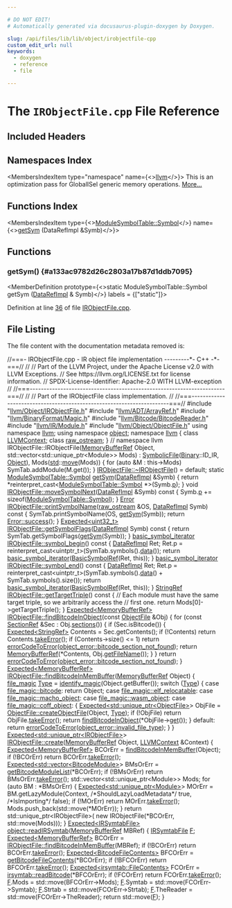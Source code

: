 ```yaml
---

# DO NOT EDIT!
# Automatically generated via docusaurus-plugin-doxygen by Doxygen.

slug: /api/files/lib/lib/object/irobjectfile-cpp
custom_edit_url: null
keywords:
  - doxygen
  - reference
  - file

---
```





# The `IRObjectFile.cpp` File Reference

<DoxygenPage pluginConfig={pluginConfig}>



## Included Headers

<IncludesList>
<IncludesListItem
  filePath="llvm/Object/IRObjectFile.h"
  permalink="/docs/api/files/include/include/llvm/include/llvm/object/irobjectfile-h"
  isLocal="true" />
<IncludesListItem
  filePath="llvm/ADT/ArrayRef.h"
  permalink="/docs/api/files/include/include/llvm/include/llvm/adt/arrayref-h"
  isLocal="true" />
<IncludesListItem
  filePath="llvm/BinaryFormat/Magic.h"
  permalink="/docs/api/files/include/include/llvm/include/llvm/binaryformat/magic-h"
  isLocal="true" />
<IncludesListItem
  filePath="llvm/Bitcode/BitcodeReader.h"
  permalink="/docs/api/files/include/include/llvm/include/llvm/bitcode/bitcodereader-h"
  isLocal="true" />
<IncludesListItem
  filePath="llvm/IR/Module.h"
  permalink="/docs/api/files/include/include/llvm/include/llvm/ir/module-h"
  isLocal="true" />
<IncludesListItem
  filePath="llvm/Object/ObjectFile.h"
  permalink="/docs/api/files/include/include/llvm/include/llvm/object/objectfile-h"
  isLocal="true" />
</IncludesList>

## Namespaces Index

<MembersIndex>

<MembersIndexItem
  type="namespace"
  name={<><a href="/docs/api/namespaces/llvm">llvm</a></>}>
This is an optimization pass for GlobalISel generic memory operations. <a href="/docs/api/namespaces/llvm/#details">More...</a>
</MembersIndexItem>

</MembersIndex>

## Functions Index

<MembersIndex>

<MembersIndexItem
  type={<><a href="/docs/api/classes/llvm/modulesymboltable/#a8ee10b9e113136c4ba54121bc66751c5">ModuleSymbolTable::Symbol</a></>}
  name={<><a href="#a133ac9782d26c2803a17b87d1ddb7095">getSym</a> (DataRefImpl &amp;Symb)</>}>
</MembersIndexItem>

</MembersIndex>


<SectionDefinition>

## Functions

### getSym() {#a133ac9782d26c2803a17b87d1ddb7095}

<MemberDefinition
  prototype={<>static ModuleSymbolTable::Symbol getSym (<a href="/docs/api/unions/llvm/object/datarefimpl">DataRefImpl</a> &amp; Symb)</>}
  labels = {["static"]}>

Definition at line <a href="#l00036">36</a> of file <a href="/docs/api/files/lib/lib/object/irobjectfile-cpp">IRObjectFile.cpp</a>.
</MemberDefinition>

</SectionDefinition>

## File Listing

The file content with the documentation metadata removed is:

<ProgramListing>

<Link id="l00001" /><CodeLine lineNumber="1"><span class="doxyHighlightComment">//===- IRObjectFile.cpp - IR object file implementation ---------&#42;- C++ -&#42;-===//</span></CodeLine>
<Link id="l00002" /><CodeLine lineNumber="2"><span class="doxyHighlightComment">//</span></CodeLine>
<Link id="l00003" /><CodeLine lineNumber="3"><span class="doxyHighlightComment">// Part of the LLVM Project, under the Apache License v2.0 with LLVM Exceptions.</span></CodeLine>
<Link id="l00004" /><CodeLine lineNumber="4"><span class="doxyHighlightComment">// See https://llvm.org/LICENSE.txt for license information.</span></CodeLine>
<Link id="l00005" /><CodeLine lineNumber="5"><span class="doxyHighlightComment">// SPDX-License-Identifier: Apache-2.0 WITH LLVM-exception</span></CodeLine>
<Link id="l00006" /><CodeLine lineNumber="6"><span class="doxyHighlightComment">//</span></CodeLine>
<Link id="l00007" /><CodeLine lineNumber="7"><span class="doxyHighlightComment">//===----------------------------------------------------------------------===//</span></CodeLine>
<Link id="l00008" /><CodeLine lineNumber="8"><span class="doxyHighlightComment">//</span></CodeLine>
<Link id="l00009" /><CodeLine lineNumber="9"><span class="doxyHighlightComment">// Part of the IRObjectFile class implementation.</span></CodeLine>
<Link id="l00010" /><CodeLine lineNumber="10"><span class="doxyHighlightComment">//</span></CodeLine>
<Link id="l00011" /><CodeLine lineNumber="11"><span class="doxyHighlightComment">//===----------------------------------------------------------------------===//</span></CodeLine>
<Link id="l00012" /><CodeLine lineNumber="12"></CodeLine>
<Link id="l00013" /><CodeLine lineNumber="13"><span class="doxyHighlightPreprocessor">#include &quot;<a href="/docs/api/files/include/include/llvm/include/llvm/object/irobjectfile-h">llvm/Object/IRObjectFile.h</a>&quot;</span></CodeLine>
<Link id="l00014" /><CodeLine lineNumber="14"><span class="doxyHighlightPreprocessor">#include &quot;<a href="/docs/api/files/include/include/llvm/include/llvm/adt/arrayref-h">llvm/ADT/ArrayRef.h</a>&quot;</span></CodeLine>
<Link id="l00015" /><CodeLine lineNumber="15"><span class="doxyHighlightPreprocessor">#include &quot;<a href="/docs/api/files/include/include/llvm/include/llvm/binaryformat/magic-h">llvm/BinaryFormat/Magic.h</a>&quot;</span></CodeLine>
<Link id="l00016" /><CodeLine lineNumber="16"><span class="doxyHighlightPreprocessor">#include &quot;<a href="/docs/api/files/include/include/llvm/include/llvm/bitcode/bitcodereader-h">llvm/Bitcode/BitcodeReader.h</a>&quot;</span></CodeLine>
<Link id="l00017" /><CodeLine lineNumber="17"><span class="doxyHighlightPreprocessor">#include &quot;<a href="/docs/api/files/include/include/llvm/include/llvm/ir/module-h">llvm/IR/Module.h</a>&quot;</span></CodeLine>
<Link id="l00018" /><CodeLine lineNumber="18"><span class="doxyHighlightPreprocessor">#include &quot;<a href="/docs/api/files/include/include/llvm/include/llvm/object/objectfile-h">llvm/Object/ObjectFile.h</a>&quot;</span></CodeLine>
<Link id="l00019" /><CodeLine lineNumber="19"><span class="doxyHighlightKeyword">using namespace </span><span class="doxyHighlight"><a href="/docs/api/namespaces/llvm">llvm</a>;</span></CodeLine>
<Link id="l00020" /><CodeLine lineNumber="20"><span class="doxyHighlightKeyword">using namespace </span><span class="doxyHighlight"><a href="/docs/api/namespaces/llvm/object">object</a>;</span></CodeLine>
<Link id="l00021" /><CodeLine lineNumber="21"></CodeLine>
<Link id="l00022" /><CodeLine lineNumber="22"><span class="doxyHighlightKeyword">namespace </span><span class="doxyHighlight"><a href="/docs/api/namespaces/llvm">llvm</a> &#123;</span></CodeLine>
<Link id="l00023" /><CodeLine lineNumber="23"><span class="doxyHighlightKeyword">class </span><span class="doxyHighlight"><a href="/docs/api/classes/llvm/llvmcontext">LLVMContext</a>;</span></CodeLine>
<Link id="l00024" /><CodeLine lineNumber="24"><span class="doxyHighlightKeyword">class </span><span class="doxyHighlight"><a href="/docs/api/classes/llvm/raw-ostream">raw&#95;ostream</a>;</span></CodeLine>
<Link id="l00025" /><CodeLine lineNumber="25"><span class="doxyHighlight">&#125; </span><span class="doxyHighlightComment">// namespace llvm</span></CodeLine>
<Link id="l00026" /><CodeLine lineNumber="26"></CodeLine>
<Link id="l00027" /><CodeLine lineNumber="27"><span class="doxyHighlight">IRObjectFile::IRObjectFile(<a href="/docs/api/classes/llvm/memorybufferref">MemoryBufferRef</a> Object,</span></CodeLine>
<Link id="l00028" /><CodeLine lineNumber="28"><span class="doxyHighlight">                           std::vector&lt;std::unique&#95;ptr&lt;Module&gt;&gt; Mods)</span></CodeLine>
<Link id="l00029" /><CodeLine lineNumber="29"><span class="doxyHighlight">    : <a href="/docs/api/classes/llvm/object/symbolicfile">SymbolicFile</a>(<a href="/docs/api/classes/llvm/object/binary">Binary</a>::ID&#95;IR, <a href="/docs/api/namespaces/llvm/ifs/#adfe04e1a9cc096fb571e8372debaa67ea497031794414a552435f90151ac3b54b">Object</a>), Mods(<a href="/docs/api/namespaces/std">std</a>::<a href="/docs/api/namespaces/llvm/#abfc9c7ecf70f66901e439f7c04ef3dbb">move</a>(Mods)) &#123;</span></CodeLine>
<Link id="l00030" /><CodeLine lineNumber="30"><span class="doxyHighlight">  </span><span class="doxyHighlightKeywordFlow">for</span><span class="doxyHighlight"> (</span><span class="doxyHighlightKeyword">auto</span><span class="doxyHighlight"> &amp;M : this-&gt;Mods)</span></CodeLine>
<Link id="l00031" /><CodeLine lineNumber="31"><span class="doxyHighlight">    SymTab.addModule(M.get());</span></CodeLine>
<Link id="l00032" /><CodeLine lineNumber="32"><span class="doxyHighlight">&#125;</span></CodeLine>
<Link id="l00033" /><CodeLine lineNumber="33"></CodeLine>
<Link id="l00034" /><CodeLine lineNumber="34"><span class="doxyHighlight"><a href="/docs/api/classes/llvm/object/irobjectfile/#ad047da8377319bb842a7f8c599cf3500">IRObjectFile::~IRObjectFile</a>() = </span><span class="doxyHighlightKeywordFlow">default</span><span class="doxyHighlight">;</span></CodeLine>
<Link id="l00035" /><CodeLine lineNumber="35"></CodeLine>
<Link id="l00036" /><CodeLine lineNumber="36" lineLink="#a133ac9782d26c2803a17b87d1ddb7095"><span class="doxyHighlightKeyword">static</span><span class="doxyHighlight"> <a href="/docs/api/classes/llvm/modulesymboltable/#a8ee10b9e113136c4ba54121bc66751c5">ModuleSymbolTable::Symbol</a> <a href="#a133ac9782d26c2803a17b87d1ddb7095">getSym</a>(<a href="/docs/api/unions/llvm/object/datarefimpl">DataRefImpl</a> &amp;Symb) &#123;</span></CodeLine>
<Link id="l00037" /><CodeLine lineNumber="37"><span class="doxyHighlight">  </span><span class="doxyHighlightKeywordFlow">return</span><span class="doxyHighlight"> &#42;</span><span class="doxyHighlightKeyword">reinterpret&#95;cast&lt;</span><span class="doxyHighlight"><a href="/docs/api/classes/llvm/modulesymboltable/#a8ee10b9e113136c4ba54121bc66751c5">ModuleSymbolTable::Symbol</a> &#42;</span><span class="doxyHighlightKeyword">&gt;</span><span class="doxyHighlight">(Symb.<a href="/docs/api/unions/llvm/object/datarefimpl/#a2d14abe832a3bf0cc963944bcd13d1cd">p</a>);</span></CodeLine>
<Link id="l00038" /><CodeLine lineNumber="38"><span class="doxyHighlight">&#125;</span></CodeLine>
<Link id="l00039" /><CodeLine lineNumber="39"></CodeLine>
<Link id="l00040" /><CodeLine lineNumber="40" lineLink="/docs/api/classes/llvm/object/irobjectfile/#a9fc5bfd0e7eff579588296220dcdf230"><span class="doxyHighlightKeywordType">void</span><span class="doxyHighlight"> <a href="/docs/api/classes/llvm/object/irobjectfile/#a9fc5bfd0e7eff579588296220dcdf230">IRObjectFile::moveSymbolNext</a>(<a href="/docs/api/unions/llvm/object/datarefimpl">DataRefImpl</a> &amp;Symb)</span><span class="doxyHighlightKeyword"> const </span><span class="doxyHighlight">&#123;</span></CodeLine>
<Link id="l00041" /><CodeLine lineNumber="41"><span class="doxyHighlight">  Symb.<a href="/docs/api/unions/llvm/object/datarefimpl/#a2d14abe832a3bf0cc963944bcd13d1cd">p</a> += </span><span class="doxyHighlightKeyword">sizeof</span><span class="doxyHighlight">(<a href="/docs/api/classes/llvm/modulesymboltable/#a8ee10b9e113136c4ba54121bc66751c5">ModuleSymbolTable::Symbol</a>);</span></CodeLine>
<Link id="l00042" /><CodeLine lineNumber="42"><span class="doxyHighlight">&#125;</span></CodeLine>
<Link id="l00043" /><CodeLine lineNumber="43"></CodeLine>
<Link id="l00044" /><CodeLine lineNumber="44" lineLink="/docs/api/classes/llvm/object/irobjectfile/#a2584de961c69042c7afb892ad5f76b1a"><span class="doxyHighlight"><a href="/docs/api/classes/llvm/error">Error</a> <a href="/docs/api/classes/llvm/object/irobjectfile/#a2584de961c69042c7afb892ad5f76b1a">IRObjectFile::printSymbolName</a>(<a href="/docs/api/classes/llvm/raw-ostream">raw&#95;ostream</a> &amp;OS, <a href="/docs/api/unions/llvm/object/datarefimpl">DataRefImpl</a> Symb)</span><span class="doxyHighlightKeyword"> const </span><span class="doxyHighlight">&#123;</span></CodeLine>
<Link id="l00045" /><CodeLine lineNumber="45"><span class="doxyHighlight">  SymTab.printSymbolName(OS, <a href="#a133ac9782d26c2803a17b87d1ddb7095">getSym</a>(Symb));</span></CodeLine>
<Link id="l00046" /><CodeLine lineNumber="46"><span class="doxyHighlight">  </span><span class="doxyHighlightKeywordFlow">return</span><span class="doxyHighlight"> <a href="/docs/api/classes/llvm/error/#a4dfd0813c3d0e0a30439b5a3e9196b59">Error::success</a>();</span></CodeLine>
<Link id="l00047" /><CodeLine lineNumber="47"><span class="doxyHighlight">&#125;</span></CodeLine>
<Link id="l00048" /><CodeLine lineNumber="48"></CodeLine>
<Link id="l00049" /><CodeLine lineNumber="49" lineLink="/docs/api/classes/llvm/object/irobjectfile/#a137560af83faf7a336b0684c627227a1"><span class="doxyHighlight"><a href="/docs/api/classes/llvm/expected">Expected&lt;uint32&#95;t&gt;</a> <a href="/docs/api/classes/llvm/object/irobjectfile/#a137560af83faf7a336b0684c627227a1">IRObjectFile::getSymbolFlags</a>(<a href="/docs/api/unions/llvm/object/datarefimpl">DataRefImpl</a> Symb)</span><span class="doxyHighlightKeyword"> const </span><span class="doxyHighlight">&#123;</span></CodeLine>
<Link id="l00050" /><CodeLine lineNumber="50"><span class="doxyHighlight">  </span><span class="doxyHighlightKeywordFlow">return</span><span class="doxyHighlight"> SymTab.getSymbolFlags(<a href="#a133ac9782d26c2803a17b87d1ddb7095">getSym</a>(Symb));</span></CodeLine>
<Link id="l00051" /><CodeLine lineNumber="51"><span class="doxyHighlight">&#125;</span></CodeLine>
<Link id="l00052" /><CodeLine lineNumber="52"></CodeLine>
<Link id="l00053" /><CodeLine lineNumber="53" lineLink="/docs/api/classes/llvm/object/irobjectfile/#a6ea6749cdcd6c8b985d67441ab66180c"><span class="doxyHighlight"><a href="/docs/api/namespaces/llvm/object/#a5bf1bfacdebc64c1f70e3b2861ba76eb">basic&#95;symbol&#95;iterator</a> <a href="/docs/api/classes/llvm/object/irobjectfile/#a6ea6749cdcd6c8b985d67441ab66180c">IRObjectFile::symbol&#95;begin</a>()</span><span class="doxyHighlightKeyword"> const </span><span class="doxyHighlight">&#123;</span></CodeLine>
<Link id="l00054" /><CodeLine lineNumber="54"><span class="doxyHighlight">  <a href="/docs/api/unions/llvm/object/datarefimpl">DataRefImpl</a> Ret;</span></CodeLine>
<Link id="l00055" /><CodeLine lineNumber="55"><span class="doxyHighlight">  Ret.p = </span><span class="doxyHighlightKeyword">reinterpret&#95;cast&lt;</span><span class="doxyHighlight">uintptr&#95;t</span><span class="doxyHighlightKeyword">&gt;</span><span class="doxyHighlight">(SymTab.symbols().<a href="/docs/api/files/lib/lib/codegen/staticdatasplitter-cpp/#ad2fefd8832b4b1ea3dbb1f621063bbff">data</a>());</span></CodeLine>
<Link id="l00056" /><CodeLine lineNumber="56"><span class="doxyHighlight">  </span><span class="doxyHighlightKeywordFlow">return</span><span class="doxyHighlight"> <a href="/docs/api/namespaces/llvm/object/#a5bf1bfacdebc64c1f70e3b2861ba76eb">basic&#95;symbol&#95;iterator</a>(<a href="/docs/api/classes/llvm/object/basicsymbolref">BasicSymbolRef</a>(Ret, </span><span class="doxyHighlightKeyword">this</span><span class="doxyHighlight">));</span></CodeLine>
<Link id="l00057" /><CodeLine lineNumber="57"><span class="doxyHighlight">&#125;</span></CodeLine>
<Link id="l00058" /><CodeLine lineNumber="58"></CodeLine>
<Link id="l00059" /><CodeLine lineNumber="59" lineLink="/docs/api/classes/llvm/object/irobjectfile/#a90838b84033f2f9576def8909bac94b7"><span class="doxyHighlight"><a href="/docs/api/namespaces/llvm/object/#a5bf1bfacdebc64c1f70e3b2861ba76eb">basic&#95;symbol&#95;iterator</a> <a href="/docs/api/classes/llvm/object/irobjectfile/#a90838b84033f2f9576def8909bac94b7">IRObjectFile::symbol&#95;end</a>()</span><span class="doxyHighlightKeyword"> const </span><span class="doxyHighlight">&#123;</span></CodeLine>
<Link id="l00060" /><CodeLine lineNumber="60"><span class="doxyHighlight">  <a href="/docs/api/unions/llvm/object/datarefimpl">DataRefImpl</a> Ret;</span></CodeLine>
<Link id="l00061" /><CodeLine lineNumber="61"><span class="doxyHighlight">  Ret.p = </span><span class="doxyHighlightKeyword">reinterpret&#95;cast&lt;</span><span class="doxyHighlight">uintptr&#95;t</span><span class="doxyHighlightKeyword">&gt;</span><span class="doxyHighlight">(SymTab.symbols().<a href="/docs/api/files/lib/lib/codegen/staticdatasplitter-cpp/#ad2fefd8832b4b1ea3dbb1f621063bbff">data</a>() +</span></CodeLine>
<Link id="l00062" /><CodeLine lineNumber="62"><span class="doxyHighlight">                                      SymTab.symbols().size());</span></CodeLine>
<Link id="l00063" /><CodeLine lineNumber="63"><span class="doxyHighlight">  </span><span class="doxyHighlightKeywordFlow">return</span><span class="doxyHighlight"> <a href="/docs/api/namespaces/llvm/object/#a5bf1bfacdebc64c1f70e3b2861ba76eb">basic&#95;symbol&#95;iterator</a>(<a href="/docs/api/classes/llvm/object/basicsymbolref">BasicSymbolRef</a>(Ret, </span><span class="doxyHighlightKeyword">this</span><span class="doxyHighlight">));</span></CodeLine>
<Link id="l00064" /><CodeLine lineNumber="64"><span class="doxyHighlight">&#125;</span></CodeLine>
<Link id="l00065" /><CodeLine lineNumber="65"></CodeLine>
<Link id="l00066" /><CodeLine lineNumber="66" lineLink="/docs/api/classes/llvm/object/irobjectfile/#a318fb3fff5cdd380b99d7dde9d1e8513"><span class="doxyHighlight"><a href="/docs/api/classes/llvm/stringref">StringRef</a> <a href="/docs/api/classes/llvm/object/irobjectfile/#a318fb3fff5cdd380b99d7dde9d1e8513">IRObjectFile::getTargetTriple</a>()</span><span class="doxyHighlightKeyword"> const </span><span class="doxyHighlight">&#123;</span></CodeLine>
<Link id="l00067" /><CodeLine lineNumber="67"><span class="doxyHighlight">  </span><span class="doxyHighlightComment">// Each module must have the same target triple, so we arbitrarily access the</span></CodeLine>
<Link id="l00068" /><CodeLine lineNumber="68"><span class="doxyHighlight">  </span><span class="doxyHighlightComment">// first one.</span></CodeLine>
<Link id="l00069" /><CodeLine lineNumber="69"><span class="doxyHighlight">  </span><span class="doxyHighlightKeywordFlow">return</span><span class="doxyHighlight"> Mods&#91;0&#93;-&gt;getTargetTriple();</span></CodeLine>
<Link id="l00070" /><CodeLine lineNumber="70"><span class="doxyHighlight">&#125;</span></CodeLine>
<Link id="l00071" /><CodeLine lineNumber="71"></CodeLine>
<Link id="l00072" /><CodeLine lineNumber="72"><span class="doxyHighlight"><a href="/docs/api/classes/llvm/expected">Expected&lt;MemoryBufferRef&gt;</a></span></CodeLine>
<Link id="l00073" /><CodeLine lineNumber="73" lineLink="/docs/api/classes/llvm/object/irobjectfile/#a803ed79cb2444088841a8c8618b21ab8"><span class="doxyHighlight"><a href="/docs/api/classes/llvm/object/irobjectfile/#a803ed79cb2444088841a8c8618b21ab8">IRObjectFile::findBitcodeInObject</a>(</span><span class="doxyHighlightKeyword">const</span><span class="doxyHighlight"> <a href="/docs/api/classes/llvm/object/objectfile">ObjectFile</a> &amp;Obj) &#123;</span></CodeLine>
<Link id="l00074" /><CodeLine lineNumber="74"><span class="doxyHighlight">  </span><span class="doxyHighlightKeywordFlow">for</span><span class="doxyHighlight"> (</span><span class="doxyHighlightKeyword">const</span><span class="doxyHighlight"> <a href="/docs/api/classes/llvm/object/sectionref">SectionRef</a> &amp;Sec : Obj.<a href="/docs/api/classes/llvm/object/objectfile/#a7f73649118e365a230be4870d824e7cf">sections</a>()) &#123;</span></CodeLine>
<Link id="l00075" /><CodeLine lineNumber="75"><span class="doxyHighlight">    </span><span class="doxyHighlightKeywordFlow">if</span><span class="doxyHighlight"> (Sec.isBitcode()) &#123;</span></CodeLine>
<Link id="l00076" /><CodeLine lineNumber="76"><span class="doxyHighlight">      <a href="/docs/api/classes/llvm/expected">Expected&lt;StringRef&gt;</a> Contents = Sec.getContents();</span></CodeLine>
<Link id="l00077" /><CodeLine lineNumber="77"><span class="doxyHighlight">      </span><span class="doxyHighlightKeywordFlow">if</span><span class="doxyHighlight"> (!Contents)</span></CodeLine>
<Link id="l00078" /><CodeLine lineNumber="78"><span class="doxyHighlight">        </span><span class="doxyHighlightKeywordFlow">return</span><span class="doxyHighlight"> Contents.<a href="/docs/api/classes/llvm/expected/#a94789df4ebd03dc008e8adebaa66ac1f">takeError</a>();</span></CodeLine>
<Link id="l00079" /><CodeLine lineNumber="79"><span class="doxyHighlight">      </span><span class="doxyHighlightKeywordFlow">if</span><span class="doxyHighlight"> (Contents-&gt;size() &lt;= 1)</span></CodeLine>
<Link id="l00080" /><CodeLine lineNumber="80"><span class="doxyHighlight">        </span><span class="doxyHighlightKeywordFlow">return</span><span class="doxyHighlight"> <a href="/docs/api/namespaces/llvm/#ad10875fd499e8e285aaeef615e9b11aa">errorCodeToError</a>(<a href="/docs/api/namespaces/llvm/object/#a6f5880f200b9731436d9ea163568ee20acf4e23aab5a1a4938f1a2cd521acf882">object&#95;error::bitcode&#95;section&#95;not&#95;found</a>);</span></CodeLine>
<Link id="l00081" /><CodeLine lineNumber="81"><span class="doxyHighlight">      </span><span class="doxyHighlightKeywordFlow">return</span><span class="doxyHighlight"> <a href="/docs/api/classes/llvm/memorybufferref">MemoryBufferRef</a>(&#42;Contents, Obj.<a href="/docs/api/classes/llvm/object/binary/#acecdb20a61e1b407af83d42e1ad9a3f3">getFileName</a>());</span></CodeLine>
<Link id="l00082" /><CodeLine lineNumber="82"><span class="doxyHighlight">    &#125;</span></CodeLine>
<Link id="l00083" /><CodeLine lineNumber="83"><span class="doxyHighlight">  &#125;</span></CodeLine>
<Link id="l00084" /><CodeLine lineNumber="84"></CodeLine>
<Link id="l00085" /><CodeLine lineNumber="85"><span class="doxyHighlight">  </span><span class="doxyHighlightKeywordFlow">return</span><span class="doxyHighlight"> <a href="/docs/api/namespaces/llvm/#ad10875fd499e8e285aaeef615e9b11aa">errorCodeToError</a>(<a href="/docs/api/namespaces/llvm/object/#a6f5880f200b9731436d9ea163568ee20acf4e23aab5a1a4938f1a2cd521acf882">object&#95;error::bitcode&#95;section&#95;not&#95;found</a>);</span></CodeLine>
<Link id="l00086" /><CodeLine lineNumber="86"><span class="doxyHighlight">&#125;</span></CodeLine>
<Link id="l00087" /><CodeLine lineNumber="87"></CodeLine>
<Link id="l00088" /><CodeLine lineNumber="88"><span class="doxyHighlight"><a href="/docs/api/classes/llvm/expected">Expected&lt;MemoryBufferRef&gt;</a></span></CodeLine>
<Link id="l00089" /><CodeLine lineNumber="89" lineLink="/docs/api/classes/llvm/object/irobjectfile/#aeaceb8997142b34e42f329adfba36658"><span class="doxyHighlight"><a href="/docs/api/classes/llvm/object/irobjectfile/#aeaceb8997142b34e42f329adfba36658">IRObjectFile::findBitcodeInMemBuffer</a>(<a href="/docs/api/classes/llvm/memorybufferref">MemoryBufferRef</a> Object) &#123;</span></CodeLine>
<Link id="l00090" /><CodeLine lineNumber="90"><span class="doxyHighlight">  <a href="/docs/api/structs/llvm/file-magic">file&#95;magic</a> <a href="/docs/api/classes/llvm/type">Type</a> = <a href="/docs/api/namespaces/llvm/#a00941e59a16ad6eb14e905557a612501">identify&#95;magic</a>(Object.getBuffer());</span></CodeLine>
<Link id="l00091" /><CodeLine lineNumber="91"><span class="doxyHighlight">  </span><span class="doxyHighlightKeywordFlow">switch</span><span class="doxyHighlight"> (<a href="/docs/api/classes/llvm/type">Type</a>) &#123;</span></CodeLine>
<Link id="l00092" /><CodeLine lineNumber="92"><span class="doxyHighlight">  </span><span class="doxyHighlightKeywordFlow">case</span><span class="doxyHighlight"> <a href="/docs/api/structs/llvm/file-magic/#a39d74d9fa08229878443101289698b3aa9b217cf59bac16d57cf52c3e76f3ce50">file&#95;magic::bitcode</a>:</span></CodeLine>
<Link id="l00093" /><CodeLine lineNumber="93"><span class="doxyHighlight">    </span><span class="doxyHighlightKeywordFlow">return</span><span class="doxyHighlight"> Object;</span></CodeLine>
<Link id="l00094" /><CodeLine lineNumber="94"><span class="doxyHighlight">  </span><span class="doxyHighlightKeywordFlow">case</span><span class="doxyHighlight"> <a href="/docs/api/structs/llvm/file-magic/#a39d74d9fa08229878443101289698b3aa1b167178973059ff5b3a4b2bf2377450">file&#95;magic::elf&#95;relocatable</a>:</span></CodeLine>
<Link id="l00095" /><CodeLine lineNumber="95"><span class="doxyHighlight">  </span><span class="doxyHighlightKeywordFlow">case</span><span class="doxyHighlight"> <a href="/docs/api/structs/llvm/file-magic/#a39d74d9fa08229878443101289698b3aac557d5088dac1a5cca0c2c7e78174632">file&#95;magic::macho&#95;object</a>:</span></CodeLine>
<Link id="l00096" /><CodeLine lineNumber="96"><span class="doxyHighlight">  </span><span class="doxyHighlightKeywordFlow">case</span><span class="doxyHighlight"> <a href="/docs/api/structs/llvm/file-magic/#a39d74d9fa08229878443101289698b3aaa0dedd1117ef34a81cb4b8751c3c1e4f">file&#95;magic::wasm&#95;object</a>:</span></CodeLine>
<Link id="l00097" /><CodeLine lineNumber="97"><span class="doxyHighlight">  </span><span class="doxyHighlightKeywordFlow">case</span><span class="doxyHighlight"> <a href="/docs/api/structs/llvm/file-magic/#a39d74d9fa08229878443101289698b3aac575f4e16f05741d7656211f860dfcc3">file&#95;magic::coff&#95;object</a>: &#123;</span></CodeLine>
<Link id="l00098" /><CodeLine lineNumber="98"><span class="doxyHighlight">    <a href="/docs/api/classes/llvm/expected">Expected&lt;std::unique&#95;ptr&lt;ObjectFile&gt;</a>&gt; ObjFile =</span></CodeLine>
<Link id="l00099" /><CodeLine lineNumber="99"><span class="doxyHighlight">        <a href="/docs/api/classes/llvm/object/objectfile/#a926af6aca697fdbacb3e3ea1000f0ec4">ObjectFile::createObjectFile</a>(Object, <a href="/docs/api/classes/llvm/type">Type</a>);</span></CodeLine>
<Link id="l00100" /><CodeLine lineNumber="100"><span class="doxyHighlight">    </span><span class="doxyHighlightKeywordFlow">if</span><span class="doxyHighlight"> (!ObjFile)</span></CodeLine>
<Link id="l00101" /><CodeLine lineNumber="101"><span class="doxyHighlight">      </span><span class="doxyHighlightKeywordFlow">return</span><span class="doxyHighlight"> ObjFile.<a href="/docs/api/classes/llvm/expected/#a94789df4ebd03dc008e8adebaa66ac1f">takeError</a>();</span></CodeLine>
<Link id="l00102" /><CodeLine lineNumber="102"><span class="doxyHighlight">    </span><span class="doxyHighlightKeywordFlow">return</span><span class="doxyHighlight"> <a href="/docs/api/classes/llvm/object/irobjectfile/#a803ed79cb2444088841a8c8618b21ab8">findBitcodeInObject</a>(&#42;ObjFile-&gt;<a href="/docs/api/classes/llvm/expected/#ad26ecbb6920f4ea55f5ed4f64e52342d">get</a>());</span></CodeLine>
<Link id="l00103" /><CodeLine lineNumber="103"><span class="doxyHighlight">  &#125;</span></CodeLine>
<Link id="l00104" /><CodeLine lineNumber="104"><span class="doxyHighlight">  </span><span class="doxyHighlightKeywordFlow">default</span><span class="doxyHighlight">:</span></CodeLine>
<Link id="l00105" /><CodeLine lineNumber="105"><span class="doxyHighlight">    </span><span class="doxyHighlightKeywordFlow">return</span><span class="doxyHighlight"> <a href="/docs/api/namespaces/llvm/#ad10875fd499e8e285aaeef615e9b11aa">errorCodeToError</a>(<a href="/docs/api/namespaces/llvm/object/#a6f5880f200b9731436d9ea163568ee20ad5a8a27f4e310ea593b285615faaca35">object&#95;error::invalid&#95;file&#95;type</a>);</span></CodeLine>
<Link id="l00106" /><CodeLine lineNumber="106"><span class="doxyHighlight">  &#125;</span></CodeLine>
<Link id="l00107" /><CodeLine lineNumber="107"><span class="doxyHighlight">&#125;</span></CodeLine>
<Link id="l00108" /><CodeLine lineNumber="108"></CodeLine>
<Link id="l00109" /><CodeLine lineNumber="109"><span class="doxyHighlight"><a href="/docs/api/classes/llvm/expected">Expected&lt;std::unique&#95;ptr&lt;IRObjectFile&gt;</a>&gt;</span></CodeLine>
<Link id="l00110" /><CodeLine lineNumber="110" lineLink="/docs/api/classes/llvm/object/irobjectfile/#afcce1b766f055cfac90081cebb14ad23"><span class="doxyHighlight"><a href="/docs/api/classes/llvm/object/irobjectfile/#afcce1b766f055cfac90081cebb14ad23">IRObjectFile::create</a>(<a href="/docs/api/classes/llvm/memorybufferref">MemoryBufferRef</a> Object, <a href="/docs/api/classes/llvm/llvmcontext">LLVMContext</a> &amp;Context) &#123;</span></CodeLine>
<Link id="l00111" /><CodeLine lineNumber="111"><span class="doxyHighlight">  <a href="/docs/api/classes/llvm/expected">Expected&lt;MemoryBufferRef&gt;</a> BCOrErr = <a href="/docs/api/classes/llvm/object/irobjectfile/#aeaceb8997142b34e42f329adfba36658">findBitcodeInMemBuffer</a>(Object);</span></CodeLine>
<Link id="l00112" /><CodeLine lineNumber="112"><span class="doxyHighlight">  </span><span class="doxyHighlightKeywordFlow">if</span><span class="doxyHighlight"> (!BCOrErr)</span></CodeLine>
<Link id="l00113" /><CodeLine lineNumber="113"><span class="doxyHighlight">    </span><span class="doxyHighlightKeywordFlow">return</span><span class="doxyHighlight"> BCOrErr.<a href="/docs/api/classes/llvm/expected/#a94789df4ebd03dc008e8adebaa66ac1f">takeError</a>();</span></CodeLine>
<Link id="l00114" /><CodeLine lineNumber="114"></CodeLine>
<Link id="l00115" /><CodeLine lineNumber="115"><span class="doxyHighlight">  <a href="/docs/api/classes/llvm/expected">Expected&lt;std::vector&lt;BitcodeModule&gt;</a>&gt; BMsOrErr =</span></CodeLine>
<Link id="l00116" /><CodeLine lineNumber="116"><span class="doxyHighlight">      <a href="/docs/api/namespaces/llvm/#a84ff19acc1b6cba55e1006e5be8e6453">getBitcodeModuleList</a>(&#42;BCOrErr);</span></CodeLine>
<Link id="l00117" /><CodeLine lineNumber="117"><span class="doxyHighlight">  </span><span class="doxyHighlightKeywordFlow">if</span><span class="doxyHighlight"> (!BMsOrErr)</span></CodeLine>
<Link id="l00118" /><CodeLine lineNumber="118"><span class="doxyHighlight">    </span><span class="doxyHighlightKeywordFlow">return</span><span class="doxyHighlight"> BMsOrErr.<a href="/docs/api/classes/llvm/expected/#a94789df4ebd03dc008e8adebaa66ac1f">takeError</a>();</span></CodeLine>
<Link id="l00119" /><CodeLine lineNumber="119"></CodeLine>
<Link id="l00120" /><CodeLine lineNumber="120"><span class="doxyHighlight">  std::vector&lt;std::unique&#95;ptr&lt;Module&gt;&gt; Mods;</span></CodeLine>
<Link id="l00121" /><CodeLine lineNumber="121"><span class="doxyHighlight">  </span><span class="doxyHighlightKeywordFlow">for</span><span class="doxyHighlight"> (</span><span class="doxyHighlightKeyword">auto</span><span class="doxyHighlight"> BM : &#42;BMsOrErr) &#123;</span></CodeLine>
<Link id="l00122" /><CodeLine lineNumber="122"><span class="doxyHighlight">    <a href="/docs/api/classes/llvm/expected">Expected&lt;std::unique&#95;ptr&lt;Module&gt;</a>&gt; MOrErr =</span></CodeLine>
<Link id="l00123" /><CodeLine lineNumber="123"><span class="doxyHighlight">        BM.getLazyModule(Context, </span><span class="doxyHighlightComment">/&#42;ShouldLazyLoadMetadata&#42;/</span><span class="doxyHighlight"> </span><span class="doxyHighlightKeyword">true</span><span class="doxyHighlight">,</span></CodeLine>
<Link id="l00124" /><CodeLine lineNumber="124"><span class="doxyHighlight">                         </span><span class="doxyHighlightComment">/&#42;IsImporting&#42;/</span><span class="doxyHighlight"> </span><span class="doxyHighlightKeyword">false</span><span class="doxyHighlight">);</span></CodeLine>
<Link id="l00125" /><CodeLine lineNumber="125"><span class="doxyHighlight">    </span><span class="doxyHighlightKeywordFlow">if</span><span class="doxyHighlight"> (!MOrErr)</span></CodeLine>
<Link id="l00126" /><CodeLine lineNumber="126"><span class="doxyHighlight">      </span><span class="doxyHighlightKeywordFlow">return</span><span class="doxyHighlight"> MOrErr.<a href="/docs/api/classes/llvm/expected/#a94789df4ebd03dc008e8adebaa66ac1f">takeError</a>();</span></CodeLine>
<Link id="l00127" /><CodeLine lineNumber="127"></CodeLine>
<Link id="l00128" /><CodeLine lineNumber="128"><span class="doxyHighlight">    Mods.push&#95;back(std::move(&#42;MOrErr));</span></CodeLine>
<Link id="l00129" /><CodeLine lineNumber="129"><span class="doxyHighlight">  &#125;</span></CodeLine>
<Link id="l00130" /><CodeLine lineNumber="130"></CodeLine>
<Link id="l00131" /><CodeLine lineNumber="131"><span class="doxyHighlight">  </span><span class="doxyHighlightKeywordFlow">return</span><span class="doxyHighlight"> std::unique&#95;ptr&lt;IRObjectFile&gt;(</span></CodeLine>
<Link id="l00132" /><CodeLine lineNumber="132"><span class="doxyHighlight">      </span><span class="doxyHighlightKeyword">new</span><span class="doxyHighlight"> IRObjectFile(&#42;BCOrErr, std::move(Mods)));</span></CodeLine>
<Link id="l00133" /><CodeLine lineNumber="133"><span class="doxyHighlight">&#125;</span></CodeLine>
<Link id="l00134" /><CodeLine lineNumber="134"></CodeLine>
<Link id="l00135" /><CodeLine lineNumber="135" lineLink="/docs/api/namespaces/llvm/object/#a01155893a99bd03c0b13bb52d2f7083e"><span class="doxyHighlight"><a href="/docs/api/classes/llvm/expected">Expected&lt;IRSymtabFile&gt;</a> <a href="/docs/api/namespaces/llvm/object/#a01155893a99bd03c0b13bb52d2f7083e">object::readIRSymtab</a>(<a href="/docs/api/classes/llvm/memorybufferref">MemoryBufferRef</a> MBRef) &#123;</span></CodeLine>
<Link id="l00136" /><CodeLine lineNumber="136"><span class="doxyHighlight">  <a href="/docs/api/structs/llvm/object/irsymtabfile">IRSymtabFile</a> <a href="/docs/api/files/lib/lib/support/md5-cpp/#a96d73bbd7af15cb1fc38c3f4a3bd82e9">F</a>;</span></CodeLine>
<Link id="l00137" /><CodeLine lineNumber="137"><span class="doxyHighlight">  <a href="/docs/api/classes/llvm/expected">Expected&lt;MemoryBufferRef&gt;</a> BCOrErr =</span></CodeLine>
<Link id="l00138" /><CodeLine lineNumber="138"><span class="doxyHighlight">      <a href="/docs/api/classes/llvm/object/irobjectfile/#aeaceb8997142b34e42f329adfba36658">IRObjectFile::findBitcodeInMemBuffer</a>(MBRef);</span></CodeLine>
<Link id="l00139" /><CodeLine lineNumber="139"><span class="doxyHighlight">  </span><span class="doxyHighlightKeywordFlow">if</span><span class="doxyHighlight"> (!BCOrErr)</span></CodeLine>
<Link id="l00140" /><CodeLine lineNumber="140"><span class="doxyHighlight">    </span><span class="doxyHighlightKeywordFlow">return</span><span class="doxyHighlight"> BCOrErr.<a href="/docs/api/classes/llvm/expected/#a94789df4ebd03dc008e8adebaa66ac1f">takeError</a>();</span></CodeLine>
<Link id="l00141" /><CodeLine lineNumber="141"></CodeLine>
<Link id="l00142" /><CodeLine lineNumber="142"><span class="doxyHighlight">  <a href="/docs/api/classes/llvm/expected">Expected&lt;BitcodeFileContents&gt;</a> BFCOrErr = <a href="/docs/api/namespaces/llvm/#a3a73888ec542d14d981f9b9c49c247fa">getBitcodeFileContents</a>(&#42;BCOrErr);</span></CodeLine>
<Link id="l00143" /><CodeLine lineNumber="143"><span class="doxyHighlight">  </span><span class="doxyHighlightKeywordFlow">if</span><span class="doxyHighlight"> (!BFCOrErr)</span></CodeLine>
<Link id="l00144" /><CodeLine lineNumber="144"><span class="doxyHighlight">    </span><span class="doxyHighlightKeywordFlow">return</span><span class="doxyHighlight"> BFCOrErr.<a href="/docs/api/classes/llvm/expected/#a94789df4ebd03dc008e8adebaa66ac1f">takeError</a>();</span></CodeLine>
<Link id="l00145" /><CodeLine lineNumber="145"></CodeLine>
<Link id="l00146" /><CodeLine lineNumber="146"><span class="doxyHighlight">  <a href="/docs/api/classes/llvm/expected">Expected&lt;irsymtab::FileContents&gt;</a> FCOrErr = <a href="/docs/api/namespaces/llvm/irsymtab/#a7d852659ea6c0a8e12cf0c8d5e8d2e16">irsymtab::readBitcode</a>(&#42;BFCOrErr);</span></CodeLine>
<Link id="l00147" /><CodeLine lineNumber="147"><span class="doxyHighlight">  </span><span class="doxyHighlightKeywordFlow">if</span><span class="doxyHighlight"> (!FCOrErr)</span></CodeLine>
<Link id="l00148" /><CodeLine lineNumber="148"><span class="doxyHighlight">    </span><span class="doxyHighlightKeywordFlow">return</span><span class="doxyHighlight"> FCOrErr.<a href="/docs/api/classes/llvm/expected/#a94789df4ebd03dc008e8adebaa66ac1f">takeError</a>();</span></CodeLine>
<Link id="l00149" /><CodeLine lineNumber="149"></CodeLine>
<Link id="l00150" /><CodeLine lineNumber="150"><span class="doxyHighlight">  <a href="/docs/api/files/lib/lib/support/md5-cpp/#a96d73bbd7af15cb1fc38c3f4a3bd82e9">F</a>.Mods = std::move(BFCOrErr-&gt;Mods);</span></CodeLine>
<Link id="l00151" /><CodeLine lineNumber="151"><span class="doxyHighlight">  <a href="/docs/api/files/lib/lib/support/md5-cpp/#a96d73bbd7af15cb1fc38c3f4a3bd82e9">F</a>.Symtab = std::move(FCOrErr-&gt;Symtab);</span></CodeLine>
<Link id="l00152" /><CodeLine lineNumber="152"><span class="doxyHighlight">  <a href="/docs/api/files/lib/lib/support/md5-cpp/#a96d73bbd7af15cb1fc38c3f4a3bd82e9">F</a>.Strtab = std::move(FCOrErr-&gt;Strtab);</span></CodeLine>
<Link id="l00153" /><CodeLine lineNumber="153"><span class="doxyHighlight">  <a href="/docs/api/files/lib/lib/support/md5-cpp/#a96d73bbd7af15cb1fc38c3f4a3bd82e9">F</a>.TheReader = std::move(FCOrErr-&gt;TheReader);</span></CodeLine>
<Link id="l00154" /><CodeLine lineNumber="154"><span class="doxyHighlight">  </span><span class="doxyHighlightKeywordFlow">return</span><span class="doxyHighlight"> std::move(<a href="/docs/api/files/lib/lib/support/md5-cpp/#a96d73bbd7af15cb1fc38c3f4a3bd82e9">F</a>);</span></CodeLine>
<Link id="l00155" /><CodeLine lineNumber="155"><span class="doxyHighlight">&#125;</span></CodeLine>

</ProgramListing>


</DoxygenPage>
